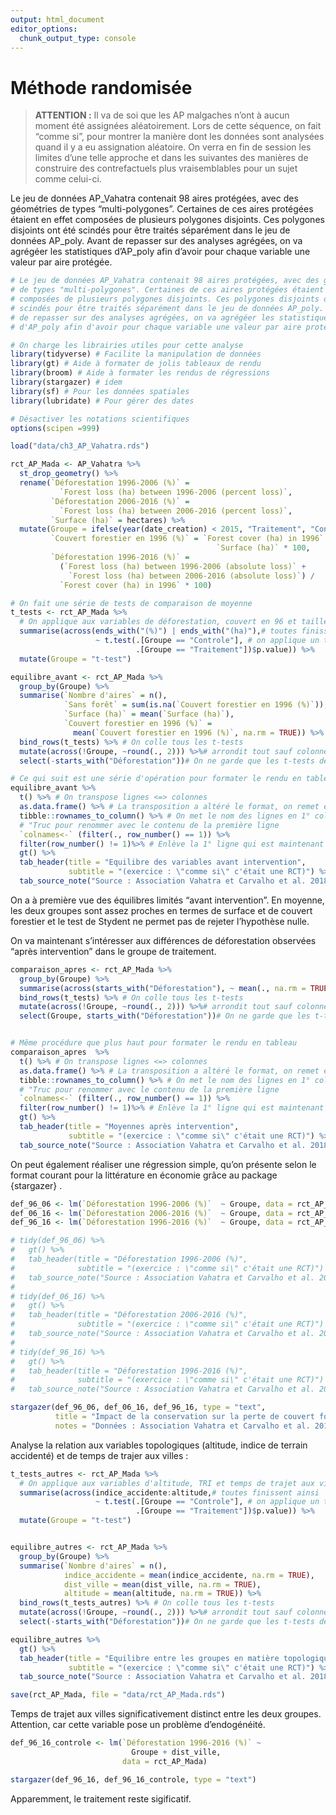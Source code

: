 ```yaml
---
output: html_document
editor_options: 
  chunk_output_type: console
---
```

# Méthode randomisée


> **ATTENTION :** Il va de soi que les AP malgaches n'ont à aucun moment été assignées aléatoirement. Lors de cette séquence, on fait "comme si", pour montrer la manière dont les données sont analysées quand il y a eu assignation aléatoire. On verra en fin de session les limites d'une telle approche et dans les suivantes des manières de construire des contrefactuels plus vraisemblables pour un sujet comme celui-ci.

Le jeu de données AP_Vahatra contenait 98 aires protégées, avec des géométries de types "multi-polygones". Certaines de ces aires protégées étaient en effet composées de plusieurs polygones disjoints. Ces polygones disjoints ont été scindés pour être traités séparément dans le jeu de données AP_poly. Avant de repasser sur des analyses agrégées, on va agrégéer les statistiques d'AP_poly afin d'avoir pour chaque variable une valeur par aire protégée.

```r
# Le jeu de données AP_Vahatra contenait 98 aires protégées, avec des géométries
# de types "multi-polygones". Certaines de ces aires protégées étaient en effet 
# composées de plusieurs polygones disjoints. Ces polygones disjoints ont été 
# scindés pour être traités séparément dans le jeu de données AP_poly. Avant 
# de repasser sur des analyses agrégées, on va agrégéer les statistiques 
# d'AP_poly afin d'avoir pour chaque variable une valeur par aire protégée.

# On charge les librairies utiles pour cette analyse
library(tidyverse) # Facilite la manipulation de données
library(gt) # Aide à formater de jolis tableaux de rendu
library(broom) # Aide à formater les rendus de régressions
library(stargazer) # idem
library(sf) # Pour les données spatiales
library(lubridate) # Pour gérer des dates

# Désactiver les notations scientifiques
options(scipen =999)

load("data/ch3_AP_Vahatra.rds")

rct_AP_Mada <- AP_Vahatra %>%
  st_drop_geometry() %>%
  rename(`Déforestation 1996-2006 (%)` = 
           `Forest loss (ha) between 1996-2006 (percent loss)`,
         `Déforestation 2006-2016 (%)` = 
           `Forest loss (ha) between 2006-2016 (percent loss)`,
         `Surface (ha)` = hectares) %>%
  mutate(Groupe = ifelse(year(date_creation) < 2015, "Traitement", "Controle"),
         `Couvert forestier en 1996 (%)` = `Forest cover (ha) in 1996` / 
                                              `Surface (ha)` * 100,
         `Déforestation 1996-2016 (%)` = 
           (`Forest loss (ha) between 1996-2006 (absolute loss)` + 
             `Forest loss (ha) between 2006-2016 (absolute loss)`) /
           `Forest cover (ha) in 1996` * 100)

# On fait une série de tests de comparaison de moyenne
t_tests <- rct_AP_Mada %>% 
  # On applique aux variables de déforestation, couvert en 96 et taille
  summarise(across(ends_with("(%)") | ends_with("(ha)"),# toutes finissent ainsi
                   ~ t.test(.[Groupe == "Controle"], # on applique un t.test
                            .[Groupe == "Traitement"])$p.value)) %>%
  mutate(Groupe = "t-test")

equilibre_avant <- rct_AP_Mada %>%
  group_by(Groupe) %>%
  summarise(`Nombre d'aires` = n(),
            `Sans forêt` = sum(is.na(`Couvert forestier en 1996 (%)`)), 
            `Surface (ha)` = mean(`Surface (ha)`),
            `Couvert forestier en 1996 (%)` = 
              mean(`Couvert forestier en 1996 (%)`, na.rm = TRUE)) %>%
  bind_rows(t_tests) %>% # On colle tous les t-tests 
  mutate(across(!Groupe, ~round(., 2))) %>%# arrondit tout sauf colonne "Groupe"
  select(-starts_with("Déforestation"))# On ne garde que les t-tests de baseline

# Ce qui suit est une série d'opération pour formater le rendu en tableau
equilibre_avant %>%
  t() %>% # On transpose lignes <=> colonnes
  as.data.frame() %>% # La transposition a altéré le format, on remet en tableau
  tibble::rownames_to_column() %>% # On met le nom des lignes en 1° colonne
  # "Truc pour renommer avec le contenu de la première ligne
  `colnames<-` (filter(., row_number() == 1)) %>% 
  filter(row_number() != 1)%>% # Enlève la 1° ligne qui est maintenant en entête
  gt() %>%
  tab_header(title = "Equilibre des variables avant intervention",
             subtitle = "(exercice : \"comme si\" c'était une RCT)") %>%
  tab_source_note("Source : Association Vahatra et Carvalho et al. 2018")
```




On a à première vue des équilibres limités "avant intervention". En moyenne, les deux groupes sont assez proches en termes de surface et de couvert forestier et le test de Stydent ne permet pas de rejeter l'hypothèse nulle.

On va maintenant s'intéresser aux différences de déforestation observées "après intervention" dans le groupe de traitement.

```r
comparaison_apres <- rct_AP_Mada %>%
  group_by(Groupe) %>%
  summarise(across(starts_with("Déforestation"), ~ mean(., na.rm = TRUE))) %>%
  bind_rows(t_tests) %>% # On colle tous les t-tests 
  mutate(across(!Groupe, ~round(., 2))) %>%# arrondit tout sauf colonne "Groupe"
  select(Groupe, starts_with("Déforestation"))# On ne garde que les t-tests de baseline


# Même procédure que plus haut pour formater le rendu en tableau
comparaison_apres  %>%
  t() %>% # On transpose lignes <=> colonnes
  as.data.frame() %>% # La transposition a altéré le format, on remet en tableau
  tibble::rownames_to_column() %>% # On met le nom des lignes en 1° colonne
  # "Truc pour renommer avec le contenu de la première ligne
  `colnames<-` (filter(., row_number() == 1)) %>% 
  filter(row_number() != 1)%>% # Enlève la 1° ligne qui est maintenant en entête
  gt() %>%
  tab_header(title = "Moyennes après intervention",
             subtitle = "(exercice : \"comme si\" c'était une RCT)") %>%
  tab_source_note("Source : Association Vahatra et Carvalho et al. 2018")
```

On peut également réaliser une régression simple, qu'on présente selon le format courant pour la littérature en économie grâce au package {stargazer} .

```r
def_96_06 <- lm(`Déforestation 1996-2006 (%)`  ~ Groupe, data = rct_AP_Mada)
def_06_16 <- lm(`Déforestation 2006-2016 (%)`  ~ Groupe, data = rct_AP_Mada)
def_96_16 <- lm(`Déforestation 1996-2016 (%)`  ~ Groupe, data = rct_AP_Mada)

# tidy(def_96_06) %>%
#   gt() %>%
#   tab_header(title = "Déforestation 1996-2006 (%)",
#              subtitle = "(exercice : \"comme si\" c'était une RCT)") %>%
#   tab_source_note("Source : Association Vahatra et Carvalho et al. 2018")
# 
# tidy(def_06_16) %>%
#   gt() %>%
#   tab_header(title = "Déforestation 2006-2016 (%)",
#              subtitle = "(exercice : \"comme si\" c'était une RCT)") %>%
#   tab_source_note("Source : Association Vahatra et Carvalho et al. 2018")
# 
# tidy(def_96_16) %>%
#   gt() %>%
#   tab_header(title = "Déforestation 1996-2016 (%)",
#              subtitle = "(exercice : \"comme si\" c'était une RCT)") %>%
#   tab_source_note("Source : Association Vahatra et Carvalho et al. 2018")

stargazer(def_96_06, def_06_16, def_96_16, type = "text",
          title = "Impact de la conservation sur la perte de couvert forestier",
          notes = "Données : Association Vahatra et Carvalho et al. 2018")
```

Analyse la relation aux variables topologiques (altitude, indice de terrain accidenté) et de temps de trajer aux villes :

```r


t_tests_autres <- rct_AP_Mada %>% 
  # On applique aux variables d'altitude, TRI et temps de trajet aux villes.
  summarise(across(indice_accidente:altitude,# toutes finissent ainsi
                   ~ t.test(.[Groupe == "Controle"], # on applique un t.test
                            .[Groupe == "Traitement"])$p.value)) %>% 
  mutate(Groupe = "t-test")


equilibre_autres <- rct_AP_Mada %>%
  group_by(Groupe) %>%
  summarise(`Nombre d'aires` = n(),
            indice_accidente = mean(indice_accidente, na.rm = TRUE), 
            dist_ville = mean(dist_ville, na.rm = TRUE),
            altitude = mean(altitude, na.rm = TRUE)) %>%
  bind_rows(t_tests_autres) %>% # On colle tous les t-tests 
  mutate(across(!Groupe, ~round(., 2))) %>%# arrondit tout sauf colonne "Groupe"
  select(-starts_with("Déforestation"))# On ne garde que les t-tests de baseline

equilibre_autres %>%
  gt() %>%
  tab_header(title = "Equilibre entre les groupes en matière topologique",
             subtitle = "(exercice : \"comme si\" c'était une RCT)") %>%
  tab_source_note("Source : Association Vahatra et Carvalho et al. 2018")

save(rct_AP_Mada, file = "data/rct_AP_Mada.rds")
```

Temps de trajet aux villes significativement distinct entre les deux groupes. Attention, car cette variable pose un problème d'endogénéité.

```r
def_96_16_controle <- lm(`Déforestation 1996-2016 (%)` ~ 
                           Groupe + dist_ville, 
                         data = rct_AP_Mada)

stargazer(def_96_16, def_96_16_controle, type = "text")
```

Apparemment, le traitement reste sigificatif.